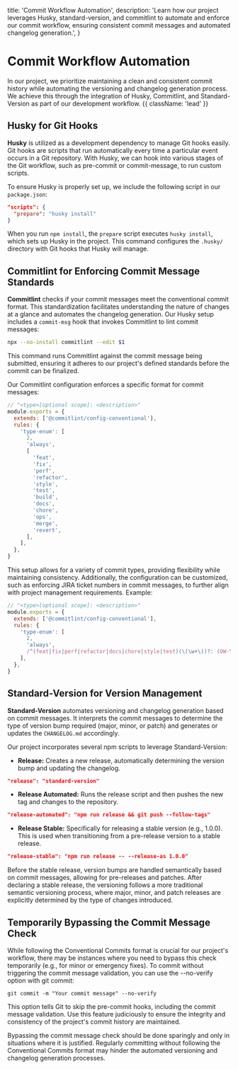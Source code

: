   title: 'Commit Workflow Automation',
  description:
    'Learn how our project leverages Husky, standard-version, and commitlint to automate and enforce our commit workflow, ensuring consistent commit messages and automated changelog generation.',
}

# Commit Workflow Automation

In our project, we prioritize maintaining a clean and consistent commit history while automating the versioning and changelog generation process. We achieve this through the integration of Husky, Commitlint, and Standard-Version as part of our development workflow. {{ className: 'lead' }}

## Husky for Git Hooks

**Husky** is utilized as a development dependency to manage Git hooks easily. Git hooks are scripts that run automatically every time a particular event occurs in a Git repository. With Husky, we can hook into various stages of the Git workflow, such as pre-commit or commit-message, to run custom scripts.

To ensure Husky is properly set up, we include the following script in our `package.json`:

```json
"scripts": {
  "prepare": "husky install"
}
```

When you run `npm install`, the `prepare` script executes `husky install`, which sets up Husky in the project. This command configures the `.husky/` directory with Git hooks that Husky will manage.

## Commitlint for Enforcing Commit Message Standards

**Commitlint** checks if your commit messages meet the conventional commit format. This standardization facilitates understanding the nature of changes at a glance and automates the changelog generation. Our Husky setup includes a `commit-msg` hook that invokes Commitlint to lint commit messages:

```bash
npx --no-install commitlint --edit $1
```

This command runs Commitlint against the commit message being submitted, ensuring it adheres to our project's defined standards before the commit can be finalized.

Our Commitlint configuration enforces a specific format for commit messages:

```javascript
// "<type>[optional scope]: <description>"
module.exports = {
  extends: ['@commitlint/config-conventional'],
  rules: {
    'type-enum': [
      2,
      'always',
      [
        'feat',
        'fix',
        'perf',
        'refactor',
        'style',
        'test',
        'build',
        'docs',
        'chore',
        'ops',
        'merge',
        'revert',
      ],
    ],
  },
}
```

This setup allows for a variety of commit types, providing flexibility while maintaining consistency. Additionally, the configuration can be customized, such as enforcing JIRA ticket numbers in commit messages, to further align with project management requirements. Example:

```javascript
// "<type>[optional scope]: <description>"
module.exports = {
  extends: ['@commitlint/config-conventional'],
  rules: {
    'type-enum': [
      2,
      'always',
      /^(feat|fix|perf|refactor|docs|chore|style|test)(\(\w+\))?: (OW-\d+) - .+$/,
    ],
  },
}
```

## Standard-Version for Version Management

**Standard-Version** automates versioning and changelog generation based on commit messages. It interprets the commit messages to determine the type of version bump required (major, minor, or patch) and generates or updates the `CHANGELOG.md` accordingly.

Our project incorporates several npm scripts to leverage Standard-Version:

- **Release:** Creates a new release, automatically determining the version bump and updating the changelog.

```json
"release": "standard-version"
```

- **Release Automated:** Runs the release script and then pushes the new tag and changes to the repository.

```json
"release-automated": "npm run release && git push --follow-tags"
```

- **Release Stable:** Specifically for releasing a stable version (e.g., 1.0.0). This is used when transitioning from a pre-release version to a stable release.

```json
"release-stable": "npm run release -- --release-as 1.0.0"
```

<Note>
  Before the stable release, version bumps are handled semantically based on
  commit messages, allowing for pre-releases and patches. After declaring a
  stable release, the versioning follows a more traditional semantic versioning
  process, where major, minor, and patch releases are explicitly determined by
  the type of changes introduced.
</Note>

## Temporarily Bypassing the Commit Message Check

While following the Conventional Commits format is crucial for our project's workflow, there may be instances where you need to bypass this check temporarily (e.g., for minor or emergency fixes). To commit without triggering the commit message validation, you can use the --no-verify option with git commit:

```
git commit -m "Your commit message" --no-verify
```

This option tells Git to skip the pre-commit hooks, including the commit message validation. Use this feature judiciously to ensure the integrity and consistency of the project's commit history are maintained.

<Warning>
  Bypassing the commit message check should be done sparingly and only in
  situations where it is justified. Regularly committing without following the
  Conventional Commits format may hinder the automated versioning and changelog
  generation processes.
</Warning>
